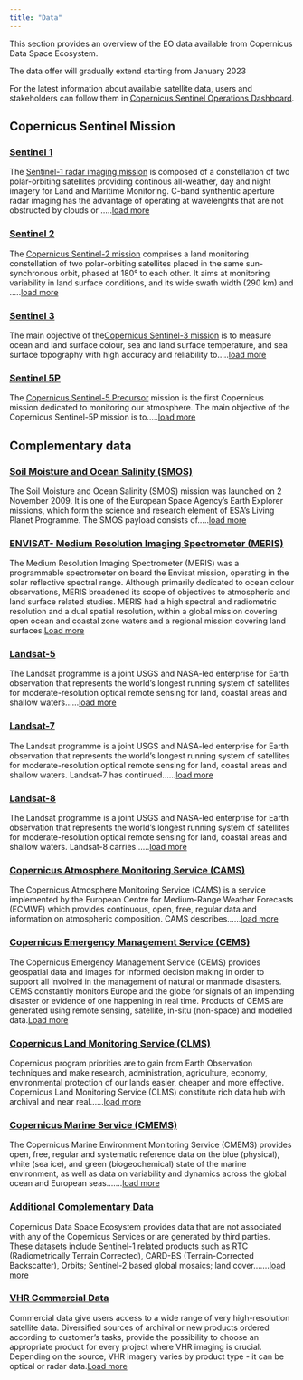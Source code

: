 ```yaml
---
title: "Data"
---
```


This section provides an overview of the EO data available from Copernicus Data Space Ecosystem.

The data offer will gradually extend starting from January 2023 

For the latest information about available satellite data, users and stakeholders can follow them in [Copernicus Sentinel Operations Dashboard](Data/Dashboard.qmd).  

## Copernicus Sentinel Mission
### [Sentinel 1](/Data/Sentinel1.qmd)

The [Sentinel-1 radar imaging mission](https://sentinels.copernicus.eu/web/sentinel/missions/sentinel-1){target="_blank"} is composed of a constellation of two polar-orbiting satellites providing continous all-weather, day and night imagery for Land and Maritime Monitoring. C-band synthentic aperture radar imaging has the advantage of operating at wavelenghts that are not obstructed by clouds or .....[load more](/Data/Sentinel1.qmd)

### [Sentinel 2](/Data/Sentinel2.qmd) 

The [Copernicus Sentinel-2 mission](https://sentinels.copernicus.eu/web/sentinel/missions/sentinel-2){target="_blank"} comprises a land monitoring constellation of two polar-orbiting satellites placed in the same sun-synchronous orbit, phased at 180° to each other. It aims at monitoring variability in land surface conditions, and its wide swath width (290 km) and .....[load more](/Data/Sentinel2.qmd) 

### [Sentinel 3](/Data/Sentinel3.qmd)

The main objective of the[Copernicus Sentinel-3 mission](https://sentinels.copernicus.eu/web/sentinel/missions/sentinel-3){target="_blank"} is to measure ocean and land surface colour, sea and land surface temperature, and sea surface topography with high accuracy and reliability to.....[load more](/Data/Sentinel3.qmd)

### [Sentinel 5P](/Data/Sentinel5P.qmd)

The [Copernicus Sentinel-5 Precursor](https://sentinels.copernicus.eu/web/sentinel/missions/sentinel-5p){target="_blank"} mission is the first Copernicus mission dedicated to monitoring our atmosphere. The main objective of the Copernicus Sentinel-5P mission is to.....[load more](/Data/Sentinel5P.qmd)


## Complementary data
### [Soil Moisture and Ocean Salinity (SMOS)](/Data/SMOS.qmd)

The Soil Moisture and Ocean Salinity (SMOS) mission was launched on 2 November 2009. It is one of the European Space Agency's Earth Explorer missions, which form the science and research element of ESA’s Living Planet Programme. The SMOS payload consists of.....[load more](/Data/SMOS.qmd)

### [ENVISAT- Medium Resolution Imaging Spectrometer (MERIS)](/Data/MERIS.qmd) 

The Medium Resolution Imaging Spectrometer (MERIS) was a programmable spectrometer on board the Envisat mission, operating in the solar reflective spectral range. Although primarily dedicated to ocean colour observations, MERIS broadened its scope of objectives to atmospheric and land surface related studies. MERIS had a high spectral and radiometric resolution and a dual spatial resolution, within a global mission covering open ocean and coastal zone waters and a regional mission covering land surfaces.[Load more](/Data/MERIS.qmd)

### [Landsat-5](/Data/Landsat5.qmd)

The Landsat programme is a joint USGS and NASA-led enterprise for Earth observation that represents the world's longest running system of satellites for moderate-resolution optical remote sensing for land, coastal areas and shallow waters......[load more](/Data/Landsat5.qmd)

### [Landsat-7](/Data/Landsat7.qmd)

The Landsat programme is a joint USGS and NASA-led enterprise for Earth observation that represents the world's longest running system of satellites for moderate-resolution optical remote sensing for land, coastal areas and shallow waters. Landsat-7 has continued......[load more](/Data/Landsat7.qmd)

### [Landsat-8](/Data/Landsat8.qmd)

The Landsat programme is a joint USGS and NASA-led enterprise for Earth observation that represents the world's longest running system of satellites for moderate-resolution optical remote sensing for land, coastal areas and shallow waters. Landsat-8 carries......[load more](/Data/Landsat8.qmd)

### [Copernicus Atmosphere Monitoring Service (CAMS)](/Data/CAMS.qmd)

The Copernicus Atmosphere Monitoring Service (CAMS) is a service implemented by the European Centre for Medium-Range Weather Forecasts (ECMWF) which provides continuous, open, free, regular data and information on atmospheric composition. CAMS describes......[load more](/Data/CAMS.qmd)

### [Copernicus Emergency Management Service (CEMS)](/Data/CEMS.qmd)

The Copernicus Emergency Management Service (CEMS) provides geospatial data and images for informed decision making in order to support all involved in the management of natural or manmade disasters. CEMS constantly monitors Europe and the globe for signals of an impending disaster or evidence of one happening in real time. Products of CEMS are generated using remote sensing, satellite, in-situ (non-space) and modelled data.[Load more](/Data/CEMS.qmd)

### [Copernicus Land Monitoring Service (CLMS)](/Data/CLMS.qmd)

Copernicus program priorities are to gain from Earth Observation techniques and make research, administration, agriculture, economy, environmental protection of our lands easier, cheaper and more effective. Copernicus Land Monitoring Service (CLMS) constitute rich data hub with archival and near real......[load more](/Data/CLMS.qmd)

### [Copernicus Marine Service (CMEMS)](/Data/CMEMS.qmd)

The Copernicus Marine Environment Monitoring Service (CMEMS) provides open, free, regular and systematic reference data on the blue (physical), white (sea ice), and green (biogeochemical) state of the marine environment, as well as data on variability and dynamics across the global ocean and European seas.......[load more](/Data/CMEMS.qmd)

### [Additional Complementary Data](/Data/Additional.qmd)

Copernicus Data Space Ecosystem provides data that are not associated with any of the Copernicus Services or are generated by third parties. These datasets include Sentinel-1 related products such as RTC (Radiometrically Terrain Corrected), CARD-BS (Terrain-Corrected Backscatter), Orbits; Sentinel-2 based global mosaics; land cover.......[load more](/Data/Additional.qmd)

### [VHR Commercial Data](/Data/VHR.qmd)
 
Commercial data give users access to a wide range of very high-resolution satellite data. Diversified
sources of archival or new products ordered according to customer's tasks, provide the possibility
to choose an appropriate product for every project where VHR imaging is crucial. Depending on
the source, VHR imagery varies by product type - it can be optical or radar data.[Load more](/Data/VHR.qmd)
 

<!-- <span style="opacity:0.30">
Cloudless Mosaic

Copernicus Contributing Mission 

## Sentinel engineering data

Copernicus DEM 

Mapzen DEM 

SRTM GL1 


## Sentinel auxiliary data


CAMS 

CEMS

CLMS

CMEMS 


## Copernicus contributing missions
---

## Complementary Open data
---
## Commercial data -->
</style>